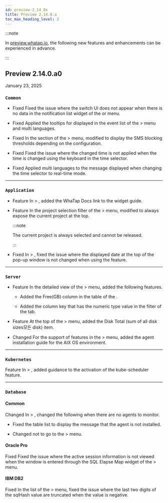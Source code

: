 ```yaml
---
id: preview-2_14_0x
title: Preview 2.14.0.a
toc_max_heading_level: 2
---
```


<head>
<meta name="robots" content="noindex, nofollow"/>
</head>

:::note

In [preview.whatap.io](https://preview.whatap.io), the following new features and enhancements can be experienced in advance. 

:::

## Preview 2.14.0.a0

January 23, 2025

<div class='indentTab'>

### `Common`

- <Status priority='0'>Fixed</Status> Fixed the issue where the <Cmdname sid="ITM08413" className="uitext" /> switch UI does not appear when there is no data in the notification list widget of the <Cmdname sid="side_integratedFlexboard" className="uitext" /> or <Cmdname sid="side_flexboard" className="uitext" /> menu.

- <Status priority='0'>Fixed</Status> Applied the tooltips for <Cmdname sid="DSC07196" className="uitext" /> displayed in the event list of the <Cmdname sid="side_event" className="uitext" /> &gt; <Cmdname sid="side_eventSetting" className="uitext" /> menu and multi languages.

- <Status priority='0'>Fixed</Status> In the <Cmdname sid="aboids_large_number_alerts" className="uitext" /> section of the <Cmdname sid="side_event" className="uitext" /> &gt; <Cmdname sid="side_eventNoti" className="uitext" /> menu, modified to display the SMS blocking thresholds depending on the configuration.

- <Status priority='0'>Fixed</Status> Fixed the issue where the changed time is not applied when the time is changed using the keyboard in the time selector.

- <Status priority='0'>Fixed</Status> Applied multi languages to the message displayed when changing the time selector to real-time mode.

---

### `Application`

- <Status priority='1'>Feature</Status> In <Cmdname sid="side_dashboard" className="uitext" /> &gt; <Cmdname sid="side_appDashboard" className="uitext" />, added the WhaTap Docs link to the <Cmdname sid="realtime_user" className="uitext" /> widget guide.

- <Status priority='1'>Feature</Status> In the project selection filter of the <Cmdname sid="side_analysis" className="uitext" /> &gt; <Cmdname sid="side_multi_server_tx_trace" className="uitext" /> menu, modified to always expose the current project at the top.

  :::note

  The current project is always selected and cannot be released.

  :::

- <Status priority='0'>Fixed</Status> In <Cmdname sid="side_statistics" className="uitext" /> &gt; <Cmdname sid="side_tx" className="uitext" />, fixed the issue where the displayed date at the top of the pop-up window is not changed when using the <Cmdname sid="TTL08868" className="uitext" /> feature.

---

### `Server`

- <Status priority='1'>Feature</Status> In the detailed view of the <Cmdname sid="side_dashboard" className="uitext" /> &gt; <Cmdname sid="side_serverInventoryMap" className="uitext" /> menu, added the following features.

  - Added the <UI>Free(GB)</UI> column in the table of the <Cmdname sid="TTL08662" className="uitext" />.

  - Added the column key that has the numeric type value in the filter of the <Cmdname sid="TTL08662" className="uitext" /> tab.

- <Status priority='1'>Feature</Status> At the top of the <Cmdname sid="side_serverList" className="uitext" /> &gt; <Cmdname sid="side_serverDetail" className="uitext" /> menu, added the Disk Total (sum of all disk sizes모든 disk) item.

- <Status priority='1'>Changed</Status> For the support of features in the <Cmdname sid="side_dashboard" className="uitext" /> &gt; <Cmdname sid="side_serverInventoryMap" className="uitext" /> menu, added the agent installation guide for the AIX OS environment.

---

### `Kubernetes`

<Status priority='1'>Feature</Status> In <Cmdname sid="side_management" className="uitext" /> &gt; <Cmdname sid="side_agentInstall" className="uitext" />, added guidance to the activation of the kube-scheduler feature.

---

### `Database`

#### Common

<Status priority='1'>Changed</Status> In <Cmdname sid="side_dashboard" className="uitext" /> &gt; <Cmdname sid="side_instanceList" className="uitext" />, changed the following when there are no agents to monitor.

- Fixed the table list to display the message that the agent is not installed.

- Changed not to go to the <Cmdname sid="side_management" className="uitext" /> &gt; <Cmdname sid="side_agentInstall" className="uitext" /> menu.

#### Oracle Pro

<Status priority='0'>Fixed</Status> Fixed the issue where the active session information is not viewed when the <Cmdname sid="TTL06224" className="uitext" /> window is entered through the <UI>SQL Elapse Map</UI> widget of the <Cmdname sid="side_dashboard" className="uitext" /> &gt; <Cmdname sid="side_multiInstance" className="uitext" /> menu.

#### IBM DB2

<Status priority='0'>Fixed</Status> In the list of the <Cmdname sid="side_reportStat" className="uitext" /> &gt; <Cmdname sid="side_dbSqlStat" className="uitext" /> menu, fixed the issue where the last two digits of the sqlHash value are truncated when the value is negative.

</div>
